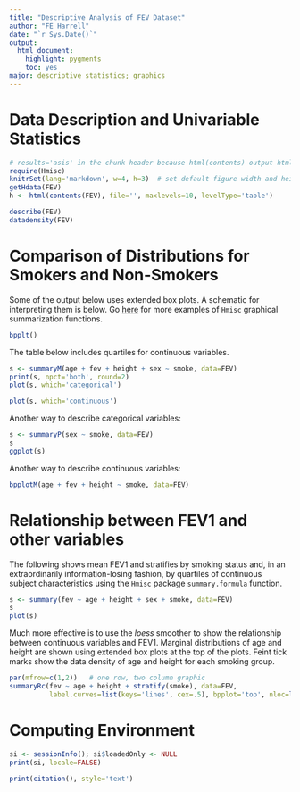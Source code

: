 ```yaml
---
title: "Descriptive Analysis of FEV Dataset"
author: "FE Harrell"
date: "`r Sys.Date()`"
output:
  html_document:
    highlight: pygments
    toc: yes
major: descriptive statistics; graphics
---
```

# Data Description and Univariable Statistics
```r
# results='asis' in the chunk header because html(contents) output html directly
require(Hmisc)
knitrSet(lang='markdown', w=4, h=3)  # set default figure width and height
getHdata(FEV)
h <- html(contents(FEV), file='', maxlevels=10, levelType='table')
```
```r
describe(FEV)
datadensity(FEV)
```

# Comparison of Distributions for Smokers and Non-Smokers
Some of the output below uses extended box plots.  A schematic for interpreting them is below.  Go [here](http://biostat.mc.vanderbilt.edu/HmiscNew) for more examples of `Hmisc` graphical summarization functions.
```r
bpplt()
```
The table below includes quartiles for continuous variables.
```r
s <- summaryM(age + fev + height + sex ~ smoke, data=FEV)
print(s, npct='both', round=2)
plot(s, which='categorical')
```
```r
plot(s, which='continuous')
```
Another way to describe categorical variables:
```r
s <- summaryP(sex ~ smoke, data=FEV)
s
ggplot(s)
```

Another way to describe continuous variables:
```r
bpplotM(age + fev + height ~ smoke, data=FEV)
```

# Relationship between FEV1 and other variables
The following shows mean FEV1 and stratifies by smoking status and, in an extraordinarily information-losing fashion, by quartiles of continuous subject characteristics using the `Hmisc` package `summary.formula` function.
```r
s <- summary(fev ~ age + height + sex + smoke, data=FEV)
s
plot(s)
```
Much more effective is to use the _loess_ smoother to show the relationship between continuous variables and FEV1.  Marginal distributions of age and height are shown using extended box plots at the top of the plots.  Feint tick marks show the data density of age and height for each smoking group.
```r
par(mfrow=c(1,2))   # one row, two column graphic
summaryRc(fev ~ age + height + stratify(smoke), data=FEV,
          label.curves=list(keys='lines', cex=.5), bpplot='top', nloc=list(x=.9, y=.1))
```

# Computing Environment
```r
si <- sessionInfo(); si$loadedOnly <- NULL
print(si, locale=FALSE)
```
```r
print(citation(), style='text')
```
